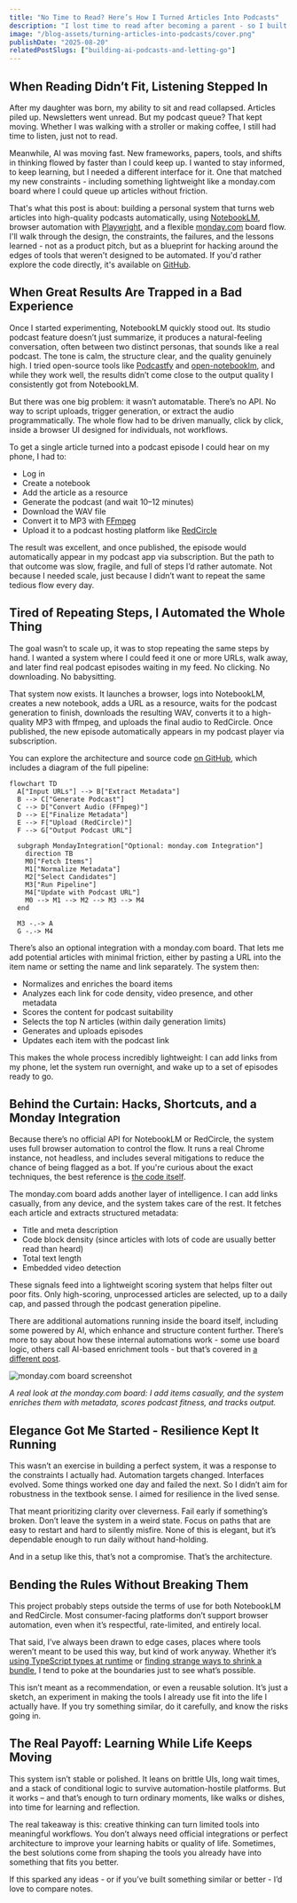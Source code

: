 ```yaml
---
title: "No Time to Read? Here’s How I Turned Articles Into Podcasts"
description: "I lost time to read after becoming a parent - so I built a system with NotebookLM, Playwright, and a monday.com board to automatically turn articles into podcasts."
image: "/blog-assets/turning-articles-into-podcasts/cover.png"
publishDate: "2025-08-20"
relatedPostSlugs: ["building-ai-podcasts-and-letting-go"]
---
```


## When Reading Didn’t Fit, Listening Stepped In

After my daughter was born, my ability to sit and read collapsed. Articles piled up. Newsletters went unread. But my podcast queue? That kept moving. Whether I was walking with a stroller or making coffee, I still had time to listen, just not to read.

Meanwhile, AI was moving fast. New frameworks, papers, tools, and shifts in thinking flowed by faster than I could keep up. I wanted to stay informed, to keep learning, but I needed a different interface for it. One that matched my new constraints - including something lightweight like a monday.com board where I could queue up articles without friction.

That's what this post is about: building a personal system that turns web articles into high-quality podcasts automatically, using [NotebookLM](https://notebooklm.google/), browser automation with [Playwright](https://playwright.dev/), and a flexible [monday.com](https://monday.com) board flow. I'll walk through the design, the constraints, the failures, and the lessons learned - not as a product pitch, but as a blueprint for hacking around the edges of tools that weren't designed to be automated. If you'd rather explore the code directly, it's available on [GitHub](https://github.com/omril321/automated-notebooklm).

<VideoPlayer 
src="/blog-assets/turning-articles-into-podcasts/articles_into_podcasts.mp4" 
description="The system in action, easily converting an article into a podcast episode." 
/>

## When Great Results Are Trapped in a Bad Experience

Once I started experimenting, NotebookLM quickly stood out. Its studio podcast feature doesn’t just summarize, it produces a natural-feeling conversation, often between two distinct personas, that sounds like a real podcast. The tone is calm, the structure clear, and the quality genuinely high. I tried open-source tools like [Podcastfy](https://github.com/souzatharsis/podcastfy) and [open-notebooklm](https://github.com/gabrielchua/open-notebooklm), and while they work well, the results didn’t come close to the output quality I consistently got from NotebookLM.

But there was one big problem: it wasn’t automatable. There’s no API. No way to script uploads, trigger generation, or extract the audio programmatically. The whole flow had to be driven manually, click by click, inside a browser UI designed for individuals, not workflows.

To get a single article turned into a podcast episode I could hear on my phone, I had to:

- Log in
- Create a notebook
- Add the article as a resource
- Generate the podcast (and wait 10–12 minutes)
- Download the WAV file
- Convert it to MP3 with [FFmpeg](https://ffmpeg.org/)
- Upload it to a podcast hosting platform like [RedCircle](https://redcircle.com/)

The result was excellent, and once published, the episode would automatically appear in my podcast app via subscription. But the path to that outcome was slow, fragile, and full of steps I’d rather automate. Not because I needed scale, just because I didn’t want to repeat the same tedious flow every day.

## Tired of Repeating Steps, I Automated the Whole Thing

The goal wasn’t to scale up, it was to stop repeating the same steps by hand. I wanted a system where I could feed it one or more URLs, walk away, and later find real podcast episodes waiting in my feed. No clicking. No downloading. No babysitting.

That system now exists. It launches a browser, logs into NotebookLM, creates a new notebook, adds a URL as a resource, waits for the podcast generation to finish, downloads the resulting WAV, converts it to a high-quality MP3 with ffmpeg, and uploads the final audio to RedCircle. Once published, the new episode automatically appears in my podcast player via subscription.

You can explore the architecture and source code [on GitHub](https://github.com/omril321/automated-notebooklm), which includes a diagram of the full pipeline:

```mermaid
flowchart TD
  A["Input URLs"] --> B["Extract Metadata"]
  B --> C["Generate Podcast"]
  C --> D["Convert Audio (FFmpeg)"]
  D --> E["Finalize Metadata"]
  E --> F["Upload (RedCircle)"]
  F --> G["Output Podcast URL"]

  subgraph MondayIntegration["Optional: monday.com Integration"]
    direction TB
    M0["Fetch Items"]
    M1["Normalize Metadata"]
    M2["Select Candidates"]
    M3["Run Pipeline"]
    M4["Update with Podcast URL"]
    M0 --> M1 --> M2 --> M3 --> M4
  end

  M3 -.-> A
  G -.-> M4

```

There’s also an optional integration with a monday.com board. That lets me add potential articles with minimal friction, either by pasting a URL into the item name or setting the name and link separately. The system then:

- Normalizes and enriches the board items
- Analyzes each link for code density, video presence, and other metadata
- Scores the content for podcast suitability
- Selects the top N articles (within daily generation limits)
- Generates and uploads episodes
- Updates each item with the podcast link

This makes the whole process incredibly lightweight: I can add links from my phone, let the system run overnight, and wake up to a set of episodes ready to go.

## Behind the Curtain: Hacks, Shortcuts, and a Monday Integration

Because there’s no official API for NotebookLM or RedCircle, the system uses full browser automation to control the flow. It runs a real Chrome instance, not headless, and includes several mitigations to reduce the chance of being flagged as a bot. If you're curious about the exact techniques, the best reference is [the code itself](https://github.com/omril321/automated-notebooklm).

The monday.com board adds another layer of intelligence. I can add links casually, from any device, and the system takes care of the rest. It fetches each article and extracts structured metadata:

- Title and meta description
- Code block density (since articles with lots of code are usually better read than heard)
- Total text length
- Embedded video detection

These signals feed into a lightweight scoring system that helps filter out poor fits. Only high-scoring, unprocessed articles are selected, up to a daily cap, and passed through the podcast generation pipeline.

There are additional automations running inside the board itself, including some powered by AI, which enhance and structure content further. There’s more to say about how these internal automations work - some use board logic, others call AI-based enrichment tools - but that’s covered in [a different post](/blog/building-ai-podcasts-and-letting-go).

![monday.com board screenshot](./monday-board-screenshot.png)

*A real look at the monday.com board: I add items casually, and the system enriches them with metadata, scores podcast fitness, and tracks output.*

## Elegance Got Me Started - Resilience Kept It Running

This wasn’t an exercise in building a perfect system, it was a response to the constraints I actually had. Automation targets changed. Interfaces evolved. Some things worked one day and failed the next. So I didn’t aim for robustness in the textbook sense. I aimed for resilience in the lived sense.

That meant prioritizing clarity over cleverness. Fail early if something’s broken. Don’t leave the system in a weird state. Focus on paths that are easy to restart and hard to silently misfire. None of this is elegant, but it’s dependable enough to run daily without hand-holding.

And in a setup like this, that’s not a compromise. That’s the architecture.

## Bending the Rules Without Breaking Them

This project probably steps outside the terms of use for both NotebookLM and RedCircle. Most consumer-facing platforms don’t support browser automation, even when it’s respectful, rate-limited, and entirely local.

That said, I’ve always been drawn to edge cases, places where tools weren’t meant to be used this way, but kind of work anyway. Whether it’s [using TypeScript types at runtime](https://engineering.monday.com/how-typescripts-compiler-helped-us-prevent-redux-performance-issues/) or [finding strange ways to shrink a bundle](https://engineering.monday.com/the-superpower-of-babel-how-we-saved-16-on-our-bundle-size/), I tend to poke at the boundaries just to see what’s possible.

This isn’t meant as a recommendation, or even a reusable solution. It’s just a sketch, an experiment in making the tools I already use fit into the life I actually have. If you try something similar, do it carefully, and know the risks going in.

## The Real Payoff: Learning While Life Keeps Moving

This system isn’t stable or polished. It leans on brittle UIs, long wait times, and a stack of conditional logic to survive automation-hostile platforms. But it works – and that’s enough to turn ordinary moments, like walks or dishes, into time for learning and reflection.

The real takeaway is this: creative thinking can turn limited tools into meaningful workflows. You don’t always need official integrations or perfect architecture to improve your learning habits or quality of life. Sometimes, the best solutions come from shaping the tools you already have into something that fits you better.

If this sparked any ideas - or if you’ve built something similar or better - I’d love to compare notes.

